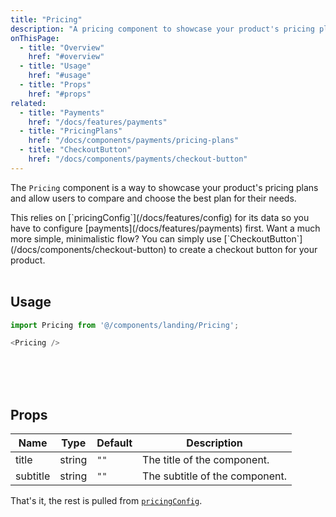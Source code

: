 ```yaml
---
title: "Pricing"
description: "A pricing component to showcase your product's pricing plans"
onThisPage:
  - title: "Overview"
    href: "#overview"
  - title: "Usage"
    href: "#usage"
  - title: "Props"
    href: "#props"
related:
  - title: "Payments"
    href: "/docs/features/payments"
  - title: "PricingPlans"
    href: "/docs/components/payments/pricing-plans"
  - title: "CheckoutButton"
    href: "/docs/components/payments/checkout-button"
---
```


<div id="overview" />

The `Pricing` component is a way to showcase your product's pricing plans and allow users to compare and choose the best plan for their needs.

<Caution>
    This relies on [`pricingConfig`](/docs/features/config) for its data so you have to configure [payments](/docs/features/payments) first.
</Caution>

<Tip>
    Want a much more simple, minimalistic flow? You can simply use [`CheckoutButton`](/docs/components/checkout-button) to create a checkout button for your product.
</Tip>

<br />
<br />
<Divider />

<div id="usage" />

## Usage

```js
import Pricing from '@/components/landing/Pricing';

<Pricing />
```



<br />
<br />
<br />
<Divider />

<div id="props" />

## Props
| Name           | Type   | Default | Description                                                                        |
|----------------|--------|---------|------------------------------------------------------------------------------------|
| title          | string | `""`    | The title of the component.                                                        |
| subtitle       | string | `""`    | The subtitle of the component.                                                     |

That's it, the rest is pulled from [`pricingConfig`](/docs/features/config).